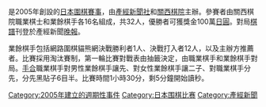 {{Unreferenced|time=2016-03-23}}

{{nihongo|'''產經職業業餘淘汰賽'''|産経プロアマトーナメント戦}}是2005年創設的[[日本|日本]][[圍棋比賽|圍棋賽事]]，由[[產經新聞社|產經新聞社]]和[[關西棋院|關西棋院]]主辦。參賽者由關西棋院職業棋士和業餘棋手各16名組成，共32人，優勝者可獲獎金100萬[[日圓|日圓]]。對局[[棋譜|棋譜]]刊登於產經新聞[[晚報|晚報]]。

業餘棋手包括網路圍棋貓熊網決戰勝利者1人、決戰打入者12人，以及主辦方推薦者。比賽採用淘汰賽制，第一輪比賽對戰表由抽籤決定，由職業棋手和業餘棋手對局。[[手合_(圍棋)|手合]]職業棋手對男性業餘棋手讓先、對女性業餘棋手讓二子、對職業棋手分先，分先黑貼子6目半。比賽時間1小時30分，剩5分鐘開始讀秒。

[[Category:2005年建立的週期性事件|Category:2005年建立的週期性事件]]
[[Category:日本围棋比赛|Category:日本围棋比赛]]
[[Category:產經新聞|Category:產經新聞]]

{{board-stub}}